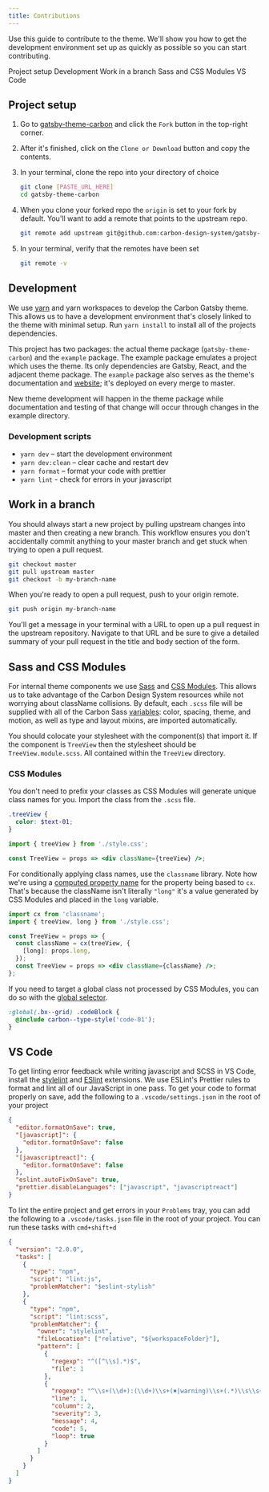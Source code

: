 ```yaml
---
title: Contributions
---
```


<PageDescription>

Use this guide to contribute to the theme. We'll show you how to get the development environment set up as quickly as possible so you can start contributing.

</PageDescription>

<AnchorLinks>
  <AnchorLink>Project setup</AnchorLink>
  <AnchorLink>Development</AnchorLink>
  <AnchorLink>Work in a branch</AnchorLink>
  <AnchorLink>Sass and CSS Modules</AnchorLink>
  <AnchorLink>VS Code</AnchorLink>
</AnchorLinks>

## Project setup

1. Go to [gatsby-theme-carbon](https://github.com/carbon-design-system/gatsby-theme-carbon) and click the `Fork` button in the top-right corner.

1. After it's finished, click on the `Clone or Download` button and copy the contents.

1. In your terminal, clone the repo into your directory of choice

   ```sh
   git clone [PASTE_URL_HERE]
   cd gatsby-theme-carbon
   ```

1. When you clone your forked repo the `origin` is set to your fork by default. You'll want to add a remote that points to the upstream repo.

   ```sh
   git remote add upstream git@github.com:carbon-design-system/gatsby-theme-carbon.git
   ```

1. In your terminal, verify that the remotes have been set

   ```sh
   git remote -v
   ```

## Development

We use [yarn](https://yarnpkg.com/lang/en/docs/install/) and yarn workspaces to develop the Carbon Gatsby theme. This allows us to have a development environment that's closely linked to the theme with minimal setup. Run `yarn install` to install all of the projects dependencies.

This project has two packages: the actual theme package (`gatsby-theme-carbon`) and the `example` package. The example package emulates a project which uses the theme. Its only dependencies are Gatsby, React, and the adjacent theme package. The `example` package also serves as the theme's documentation and [website](https://gatsby-theme-carbon.now.sh); it's deployed on every merge to master.

New theme development will happen in the theme package while documentation and testing of that change will occur through changes in the example directory.

### Development scripts

- `yarn dev` – start the development environment
- `yarn dev:clean` – clear cache and restart dev
- `yarn format` – format your code with prettier
- `yarn lint` - check for errors in your javascript

## Work in a branch

You should always start a new project by pulling upstream changes into master and then creating a new branch. This workflow ensures you don't accidentally commit anything to your master branch and get stuck when trying to open a pull request.

```sh
git checkout master
git pull upstream master
git checkout -b my-branch-name
```

When you're ready to open a pull request, push to your origin remote.

```sh
git push origin my-branch-name
```

You'll get a message in your terminal with a URL to open up a pull request in the upstream repository. Navigate to that URL and be sure to give a detailed summary of your pull request in the title and body section of the form.

## Sass and CSS Modules

For internal theme components we use [Sass](https://sass-lang.com/documentation/syntax) and [CSS Modules](https://github.com/css-modules/css-modules#css-modules). This allows us to take advantage of the Carbon Design System resources while not worrying about className collisions. By default, each `.scss` file will be supplied with all of the Carbon Sass [variables](https://github.com/carbon-design-system/carbon/blob/master/packages/components/src/globals/scss/_vars.scss): color, spacing, theme, and motion, as well as type and layout mixins, are imported automatically.

You should colocate your stylesheet with the component(s) that import it. If the component is `TreeView` then the stylesheet should be `TreeView.module.scss`. All contained within the `TreeView` directory.

### CSS Modules

You don't need to prefix your classes as CSS Modules will generate unique class names for you. Import the class from the `.scss` file.

```scss path=TreeView.module.scss
.treeView {
  color: $text-01;
}
```

```jsx path=TreeView.js
import { treeView } from './style.css';

const TreeView = props => <div className={treeView} />;
```

For conditionally applying class names, use the `classname` library. Note how we're using a [computed property name](https://tylermcginnis.com/computed-property-names/) for the property being based to `cx`. That's because the className isn't literally `"long"` it's a value generated by CSS Modules and placed in the `long` variable.

```jsx path=TreeView.js
import cx from 'classname';
import { treeView, long } from './style.css';

const TreeView = props => {
  const className = cx(treeView, {
    [long]: props.long,
  });
  const TreeView = props => <div className={className} />;
};
```

If you need to target a global class not processed by CSS Modules, you can do so with the [global selector](https://github.com/css-modules/css-modules#exceptions).

```scss
:global(.bx--grid) .codeBlock {
  @include carbon--type-style('code-01');
}
```

## VS Code

To get linting error feedback while writing javascript and SCSS in VS Code, install the [stylelint](https://marketplace.visualstudio.com/items?itemName=shinnn.stylelint) and [ESlint](https://marketplace.visualstudio.com/items?itemName=dbaeumer.vscode-eslint) extensions. We use ESLint's Prettier rules to format and lint all of our JavaScript in one pass. To get your code to format properly on save, add the following to a `.vscode/settings.json` in the root of your project

```json path=.vscode/settings.json
{
  "editor.formatOnSave": true,
  "[javascript]": {
    "editor.formatOnSave": false
  },
  "[javascriptreact]": {
    "editor.formatOnSave": false
  },
  "eslint.autoFixOnSave": true,
  "prettier.disableLanguages": ["javascript", "javascriptreact"]
}
```

To lint the entire project and get errors in your `Problems` tray, you can add the following to a `.vscode/tasks.json` file in the root of your project. You can run these tasks with `cmd+shift+d`

```json path=.vscode/tasks.json
{
  "version": "2.0.0",
  "tasks": [
    {
      "type": "npm",
      "script": "lint:js",
      "problemMatcher": "$eslint-stylish"
    },
    {
      "type": "npm",
      "script": "lint:scss",
      "problemMatcher": {
        "owner": "stylelint",
        "fileLocation": ["relative", "${workspaceFolder}"],
        "pattern": [
          {
            "regexp": "^([^\\s].*)$",
            "file": 1
          },
          {
            "regexp": "^\\s+(\\d+):(\\d+)\\s+(✖|warning)\\s+(.*)\\s\\s+(.*)$",
            "line": 1,
            "column": 2,
            "severity": 3,
            "message": 4,
            "code": 5,
            "loop": true
          }
        ]
      }
    }
  ]
}
```

